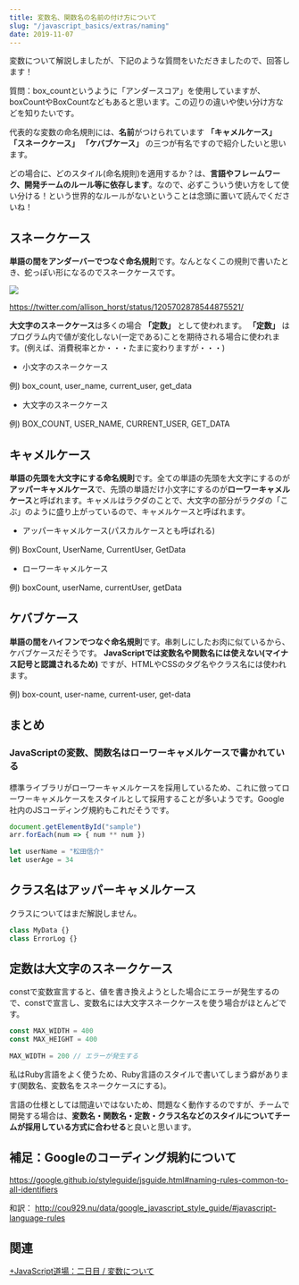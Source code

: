 ```yaml
---
title: 変数名、関数名の名前の付け方について
slug: "/javascript_basics/extras/naming"
date: 2019-11-07
---
```


変数について解説しましたが、下記のような質問をいただきましたので、回答します！

質問：box_countというように「アンダースコア」を使用していますが、boxCountやBoxCountなどもあると思います。この辺りの違いや使い分け方などを知りたいです。

代表的な変数の命名規則には、**名前**がつけられています **「キャメルケース」** **「スネークケース」** **「ケバブケース」** の三つが有名ですので紹介したいと思います。

どの場合に、どのスタイル(命名規則)を適用するか？は、**言語やフレームワーク、開発チームのルール等に依存します**。なので、必ずこういう使い方をして使い分ける！という世界的なルールがないということは念頭に置いて読んでくださいね！

## スネークケース

**単語の間をアンダーバーでつなぐ命名規則**です。なんとなくこの規則で書いたとき、蛇っぽい形になるのでスネークケースです。

![](./naming_01.jpeg)

https://twitter.com/allison_horst/status/1205702878544875521/

**大文字のスネークケース**は多くの場合 **「定数」** として使われます。 **「定数」** はプログラム内で値が変化しない(一定である)ことを期待される場合に使われます。(例えば、消費税率とか・・・たまに変わりますが・・・)

- 小文字のスネークケース

例) box_count, user_name, current_user, get_data

- 大文字のスネークケース

例) BOX_COUNT, USER_NAME, CURRENT_USER, GET_DATA

## キャメルケース

**単語の先頭を大文字にする命名規則**です。全ての単語の先頭を大文字にするのが**アッパーキャメルケース**で、先頭の単語だけ小文字にするのが**ローワーキャメルケース**と呼ばれます。キャメルはラクダのことで、大文字の部分がラクダの「こぶ」のように盛り上がっているので、キャメルケースと呼ばれます。

- アッパーキャメルケース(パスカルケースとも呼ばれる)

例) BoxCount, UserName, CurrentUser, GetData

- ローワーキャメルケース

例) boxCount, userName, currentUser, getData

## ケバブケース

**単語の間をハイフンでつなぐ命名規則**です。串刺しにしたお肉に似ているから、ケバブケースだそうです。 **JavaScriptでは変数名や関数名には使えない(マイナス記号と認識されるため)** ですが、HTMLやCSSのタグ名やクラス名には使われます。

例) box-count, user-name, current-user, get-data


## まとめ

### JavaScriptの変数、関数名はローワーキャメルケースで書かれている

標準ライブラリがローワーキャメルケースを採用しているため、これに倣ってローワーキャメルケースをスタイルとして採用することが多いようです。Google社内のJSコーディング規約もこれだそうです。

```js
document.getElementById("sample")
arr.forEach(num => { num ** num })
　
let userName = "松田信介"
let userAge = 34
```

## クラス名はアッパーキャメルケース

クラスについてはまだ解説しません。

```js
class MyData {}
class ErrorLog {}
```

## 定数は大文字のスネークケース

constで変数宣言すると、値を書き換えようとした場合にエラーが発生するので、constで宣言し、変数名には大文字スネークケースを使う場合がほとんどです。

```js
const MAX_WIDTH = 400
const MAX_HEIGHT = 400
　
MAX_WIDTH = 200 // エラーが発生する
```

私はRuby言語をよく使うため、Ruby言語のスタイルで書いてしまう癖があります(関数名、変数名をスネークケースにする)。

言語の仕様としては間違いではないため、問題なく動作するのですが、チームで開発する場合は、**変数名・関数名・定数・クラス名などのスタイルについてチームが採用している方式に合わせる**と良いと思います。

## 補足：Googleのコーディング規約について

https://google.github.io/styleguide/jsguide.html#naming-rules-common-to-all-identifiers

和訳：
http://cou929.nu/data/google_javascript_style_guide/#javascript-language-rules


## 関連

[+JavaScript道場：二日目 / 変数について](/javascript_basics/tutorials/day02)

